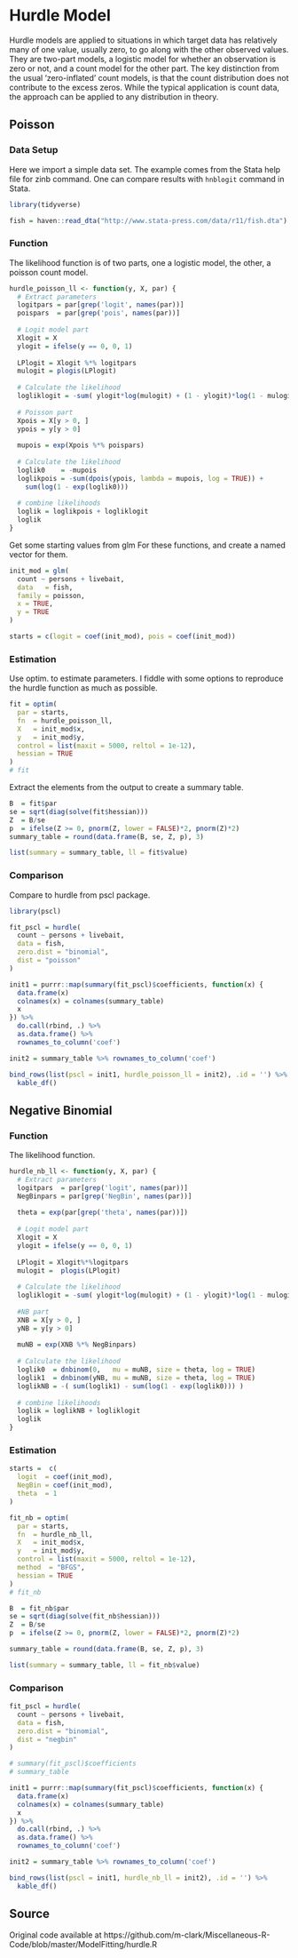# Hurdle Model


Hurdle models are applied to situations in which target data has relatively many of one value, usually zero, to go along with the other observed values.  They are two-part models, a logistic model for whether an observation is zero or not, and a count model for the other part. The key distinction from the usual 'zero-inflated' count models, is that the count distribution does not contribute to the excess zeros.  While the typical application is count data, the approach can be applied to any distribution in theory. 

## Poisson

### Data Setup

Here we import a simple data set. The example comes from the Stata help file for zinb command. One can compare results with `hnblogit` command in Stata.

```r
library(tidyverse)

fish = haven::read_dta("http://www.stata-press.com/data/r11/fish.dta")
```

### Function

The likelihood function is of two parts, one a logistic model, the other, a poisson count model.

```r
hurdle_poisson_ll <- function(y, X, par) {
  # Extract parameters
  logitpars = par[grep('logit', names(par))]
  poispars  = par[grep('pois', names(par))]
  
  # Logit model part
  Xlogit = X
  ylogit = ifelse(y == 0, 0, 1)
  
  LPlogit = Xlogit %*% logitpars
  mulogit = plogis(LPlogit)
  
  # Calculate the likelihood
  logliklogit = -sum( ylogit*log(mulogit) + (1 - ylogit)*log(1 - mulogit) )  
  
  # Poisson part
  Xpois = X[y > 0, ]
  ypois = y[y > 0]
  
  mupois = exp(Xpois %*% poispars)
  
  # Calculate the likelihood
  loglik0    = -mupois
  loglikpois = -sum(dpois(ypois, lambda = mupois, log = TRUE)) + 
    sum(log(1 - exp(loglik0)))
  
  # combine likelihoods
  loglik = loglikpois + logliklogit
  loglik
}
```




Get some starting values from <span class="func" style = "">glm</span> For these functions, and create a named vector for them.

```r
init_mod = glm(
  count ~ persons + livebait,
  data   = fish,
  family = poisson,
  x = TRUE,
  y = TRUE
)

starts = c(logit = coef(init_mod), pois = coef(init_mod))  
```


### Estimation

Use <span class="func" style = "">optim</span>. to estimate parameters. I fiddle with some options to reproduce the  hurdle function as much as possible.
 
```r
fit = optim(
  par = starts,
  fn  = hurdle_poisson_ll,
  X   = init_mod$x,
  y   = init_mod$y,
  control = list(maxit = 5000, reltol = 1e-12),
  hessian = TRUE
)
# fit
```



Extract the elements from the output to create a summary table.

```r
B  = fit$par
se = sqrt(diag(solve(fit$hessian)))
Z  = B/se
p  = ifelse(Z >= 0, pnorm(Z, lower = FALSE)*2, pnorm(Z)*2)
summary_table = round(data.frame(B, se, Z, p), 3)

list(summary = summary_table, ll = fit$value)
```

### Comparison

Compare to <span class="func" style = "">hurdle</span> from <span class="pack" style = "">pscl</span> package.

```r
library(pscl)

fit_pscl = hurdle(
  count ~ persons + livebait,
  data = fish,
  zero.dist = "binomial",
  dist = "poisson"
)
```


```r
init1 = purrr::map(summary(fit_pscl)$coefficients, function(x) {
  data.frame(x)
  colnames(x) = colnames(summary_table)
  x
}) %>%
  do.call(rbind, .) %>%
  as.data.frame() %>%
  rownames_to_column('coef') 

init2 = summary_table %>% rownames_to_column('coef')

bind_rows(list(pscl = init1, hurdle_poisson_ll = init2), .id = '') %>% 
  kable_df()
```




## Negative Binomial

### Function

The likelihood function.

```r
hurdle_nb_ll <- function(y, X, par) {
  # Extract parameters
  logitpars  = par[grep('logit', names(par))]
  NegBinpars = par[grep('NegBin', names(par))]
  
  theta = exp(par[grep('theta', names(par))])
  
  # Logit model part
  Xlogit = X
  ylogit = ifelse(y == 0, 0, 1)
  
  LPlogit = Xlogit%*%logitpars
  mulogit =  plogis(LPlogit)
  
  # Calculate the likelihood
  logliklogit = -sum( ylogit*log(mulogit) + (1 - ylogit)*log(1 - mulogit) )
  
  #NB part
  XNB = X[y > 0, ]
  yNB = y[y > 0]
  
  muNB = exp(XNB %*% NegBinpars)
  
  # Calculate the likelihood
  loglik0  = dnbinom(0,   mu = muNB, size = theta, log = TRUE)
  loglik1  = dnbinom(yNB, mu = muNB, size = theta, log = TRUE)
  loglikNB = -( sum(loglik1) - sum(log(1 - exp(loglik0))) )
  
  # combine likelihoods
  loglik = loglikNB + logliklogit
  loglik
}
```

### Estimation

```r
starts =  c(
  logit  = coef(init_mod),
  NegBin = coef(init_mod),
  theta  = 1
)

fit_nb = optim(
  par = starts,
  fn  = hurdle_nb_ll,
  X   = init_mod$x,
  y   = init_mod$y,
  control = list(maxit = 5000, reltol = 1e-12),
  method  = "BFGS",
  hessian = TRUE
)
# fit_nb 

B  = fit_nb$par
se = sqrt(diag(solve(fit_nb$hessian)))
Z  = B/se
p  = ifelse(Z >= 0, pnorm(Z, lower = FALSE)*2, pnorm(Z)*2)

summary_table = round(data.frame(B, se, Z, p), 3)

list(summary = summary_table, ll = fit_nb$value)
```



### Comparison


```r
fit_pscl = hurdle(
  count ~ persons + livebait,
  data = fish,
  zero.dist = "binomial",
  dist = "negbin"
)

# summary(fit_pscl)$coefficients
# summary_table
```

```r
init1 = purrr::map(summary(fit_pscl)$coefficients, function(x) {
  data.frame(x)
  colnames(x) = colnames(summary_table)
  x
}) %>%
  do.call(rbind, .) %>%
  as.data.frame() %>%
  rownames_to_column('coef') 

init2 = summary_table %>% rownames_to_column('coef')

bind_rows(list(pscl = init1, hurdle_nb_ll = init2), .id = '') %>% 
  kable_df()
```



## Source

Original code available at https://github.com/m-clark/Miscellaneous-R-Code/blob/master/ModelFitting/hurdle.R
